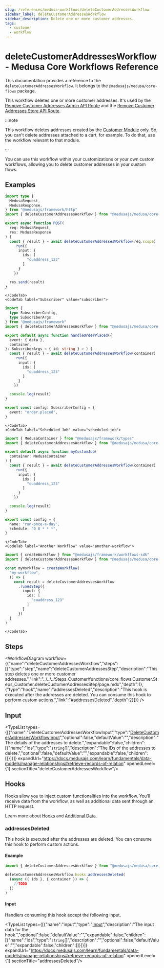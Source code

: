 ```yaml
---
slug: /references/medusa-workflows/deleteCustomerAddressesWorkflow
sidebar_label: deleteCustomerAddressesWorkflow
sidebar_description: Delete one or more customer addresses.
tags:
  - customer
  - workflow
---
```



# deleteCustomerAddressesWorkflow - Medusa Core Workflows Reference

This documentation provides a reference to the `deleteCustomerAddressesWorkflow`. It belongs to the `@medusajs/medusa/core-flows` package.

This workflow deletes one or more customer addresses. It's used by the
[Remove Customer Addresses Admin API Route](https://docs.medusajs.com/api/admin#customers\_deletecustomersidaddressesaddress\_id)
and the [Remove Customer Addresses Store API Route](https://docs.medusajs.com/api/store#customers\_deletecustomersmeaddressesaddress\_id).

:::note

This workflow deletes addresses created by the [Customer Module](https://docs.medusajs.com/resources/commerce-modules/customer)
only. So, you can't delete addresses attached to a cart, for example. To do that, use the workflow
relevant to that module.

:::

You can use this workflow within your customizations or your own custom workflows, allowing you to 
delete customer addresses in your custom flows.

<SourceCodeLink link="https://github.com/medusajs/medusa/blob/3e617155977e9bfd2f5318a9ab5eedea24664e0c/packages/core/core-flows/src/customer/workflows/delete-addresses.ts#L52" />

## Examples

<CodeTabs group="workflow-exection">
    <CodeTab label="API Route" value="api-route">
    
```ts title="src/api/workflow/route.ts"
import type {
  MedusaRequest,
  MedusaResponse,
} from "@medusajs/framework/http"
import { deleteCustomerAddressesWorkflow } from "@medusajs/medusa/core-flows"

export async function POST(
  req: MedusaRequest,
  res: MedusaResponse
) {
  const { result } = await deleteCustomerAddressesWorkflow(req.scope)
    .run({
      input: {
        ids: [
          "cuaddress_123"
        ]
      }
    })

  res.send(result)
}
```

    </CodeTab>
    <CodeTab label="Subscriber" value="subscriber">
    
```ts title="src/subscribers/order-placed.ts"
import {
  type SubscriberConfig,
  type SubscriberArgs,
} from "@medusajs/framework"
import { deleteCustomerAddressesWorkflow } from "@medusajs/medusa/core-flows"

export default async function handleOrderPlaced({
  event: { data },
  container,
}: SubscriberArgs < { id: string } > ) {
  const { result } = await deleteCustomerAddressesWorkflow(container)
    .run({
      input: {
        ids: [
          "cuaddress_123"
        ]
      }
    })

  console.log(result)
}

export const config: SubscriberConfig = {
  event: "order.placed",
}
```

    </CodeTab>
    <CodeTab label="Scheduled Job" value="scheduled-job">
    
```ts title="src/jobs/message-daily.ts"
import { MedusaContainer } from "@medusajs/framework/types"
import { deleteCustomerAddressesWorkflow } from "@medusajs/medusa/core-flows"

export default async function myCustomJob(
  container: MedusaContainer
) {
  const { result } = await deleteCustomerAddressesWorkflow(container)
    .run({
      input: {
        ids: [
          "cuaddress_123"
        ]
      }
    })

  console.log(result)
}

export const config = {
  name: "run-once-a-day",
  schedule: "0 0 * * *",
}
```

    </CodeTab>
    <CodeTab label="Another Workflow" value="another-workflow">
    
```ts title="src/workflows/my-workflow.ts"
import { createWorkflow } from "@medusajs/framework/workflows-sdk"
import { deleteCustomerAddressesWorkflow } from "@medusajs/medusa/core-flows"

const myWorkflow = createWorkflow(
  "my-workflow",
  () => {
    const result = deleteCustomerAddressesWorkflow
      .runAsStep({
        input: {
          ids: [
            "cuaddress_123"
          ]
        }
      })
  }
)
```

    </CodeTab>
  </CodeTabs>

## Steps

<WorkflowDiagram workflow={{"name":"deleteCustomerAddressesWorkflow","steps":[{"type":"step","name":"deleteCustomerAddressesStep","description":"This step deletes one or more customer addresses.","link":"../../../Steps_Customer/functions/core_flows.Customer.Steps_Customer.deleteCustomerAddressesStep/page.mdx","depth":1},{"type":"hook","name":"addressesDeleted","description":"This hook is executed after the addresses are deleted. You can consume this hook to perform custom actions.","link":"#addressesDeleted","depth":2}]}} />

## Input

<TypeList types={[{"name":"DeleteCustomerAddressesWorkflowInput","type":"[DeleteCustomerAddressesWorkflowInput](../../../../types/core_flows.DeleteCustomerAddressesWorkflowInput/page.mdx)","optional":false,"defaultValue":"","description":"The details of the addresses to delete.","expandable":false,"children":[{"name":"ids","type":"`string`[]","description":"The IDs of the addresses to delete.","optional":false,"defaultValue":"","expandable":false,"children":[]}]}]} expandUrl="https://docs.medusajs.com/learn/fundamentals/data-models/manage-relationships#retrieve-records-of-relation" openedLevel={1} sectionTitle="deleteCustomerAddressesWorkflow"/>

## Hooks

Hooks allow you to inject custom functionalities into the workflow. You'll receive data from the workflow, as well as additional data sent through an HTTP request.

Learn more about [Hooks](https://docs.medusajs.com/learn/fundamentals/workflows/workflow-hooks) and [Additional Data](https://docs.medusajs.com/learn/fundamentals/api-routes/additional-data).

### addressesDeleted

This hook is executed after the addresses are deleted. You can consume this hook to perform custom actions.

#### Example

```ts
import { deleteCustomerAddressesWorkflow } from "@medusajs/medusa/core-flows"

deleteCustomerAddressesWorkflow.hooks.addressesDeleted(
  (async ({ ids }, { container }) => {
    //TODO
  })
)
```

#### Input

Handlers consuming this hook accept the following input.

<TypeList types={[{"name":"input","type":"[input](../../../core_flows.Customer.Workflows_Customer/page.mdx#__type-2)","description":"The input data for the hook.","optional":false,"defaultValue":"","expandable":false,"children":[{"name":"ids","type":"`string`[]","description":"","optional":false,"defaultValue":"","expandable":false,"children":[]}]}]} expandUrl="https://docs.medusajs.com/learn/fundamentals/data-models/manage-relationships#retrieve-records-of-relation" openedLevel={1} sectionTitle="addressesDeleted"/>
